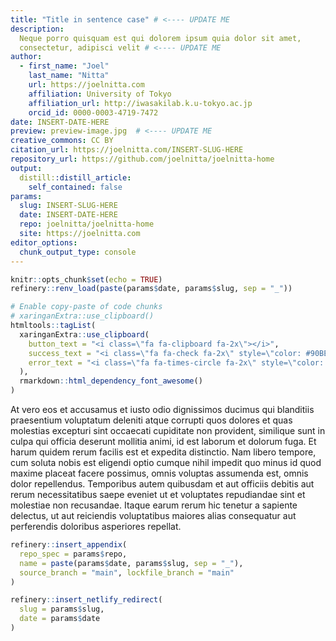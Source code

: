 ```yaml
---
title: "Title in sentence case" # <---- UPDATE ME
description:
  Neque porro quisquam est qui dolorem ipsum quia dolor sit amet, 
  consectetur, adipisci velit # <---- UPDATE ME
author:
  - first_name: "Joel"
    last_name: "Nitta"
    url: https://joelnitta.com
    affiliation: University of Tokyo
    affiliation_url: http://iwasakilab.k.u-tokyo.ac.jp
    orcid_id: 0000-0003-4719-7472
date: INSERT-DATE-HERE
preview: preview-image.jpg  # <---- UPDATE ME 
creative_commons: CC BY
citation_url: https://joelnitta.com/INSERT-SLUG-HERE 
repository_url: https://github.com/joelnitta/joelnitta-home
output:
  distill::distill_article:
    self_contained: false
params:
  slug: INSERT-SLUG-HERE
  date: INSERT-DATE-HERE
  repo: joelnitta/joelnitta-home
  site: https://joelnitta.com
editor_options: 
  chunk_output_type: console
---
```


<!----
checklist:
  - check the "update me" messages in YAML above
  - initialise the _renv folder with refinery::renv_new("name of post folder")
  - populate the lockfile with refinery::renv_snapshot("name of post folder")
  - update the _renv folder from snapshot with refinery::restore("name of post folder")
---->


<!--------------- setup post ----------------->

```r
knitr::opts_chunk$set(echo = TRUE)
refinery::renv_load(paste(params$date, params$slug, sep = "_"))
```

```r
# Enable copy-paste of code chunks
# xaringanExtra::use_clipboard()
htmltools::tagList(
  xaringanExtra::use_clipboard(
    button_text = "<i class=\"fa fa-clipboard fa-2x\"></i>",
    success_text = "<i class=\"fa fa-check fa-2x\" style=\"color: #90BE6D\"></i>",
    error_text = "<i class=\"fa fa-times-circle fa-2x\" style=\"color: #F94144\"></i>"
  ),
  rmarkdown::html_dependency_font_awesome()
)
```

<!--------------- post ----------------->

At vero eos et accusamus et iusto odio dignissimos ducimus qui blanditiis praesentium voluptatum deleniti atque corrupti quos dolores et quas molestias excepturi sint occaecati cupiditate non provident, similique sunt in culpa qui officia deserunt mollitia animi, id est laborum et dolorum fuga. Et harum quidem rerum facilis est et expedita distinctio. Nam libero tempore, cum soluta nobis est eligendi optio cumque nihil impedit quo minus id quod maxime placeat facere possimus, omnis voluptas assumenda est, omnis dolor repellendus. Temporibus autem quibusdam et aut officiis debitis aut rerum necessitatibus saepe eveniet ut et voluptates repudiandae sint et molestiae non recusandae. Itaque earum rerum hic tenetur a sapiente delectus, ut aut reiciendis voluptatibus maiores alias consequatur aut perferendis doloribus asperiores repellat.


<!--------------- appendices ----------------->

```r
refinery::insert_appendix(
  repo_spec = params$repo, 
  name = paste(params$date, params$slug, sep = "_"),
  source_branch = "main", lockfile_branch = "main"
)
```


<!--------------- miscellanea ----------------->

```r
refinery::insert_netlify_redirect(
  slug = params$slug, 
  date = params$date
)
```